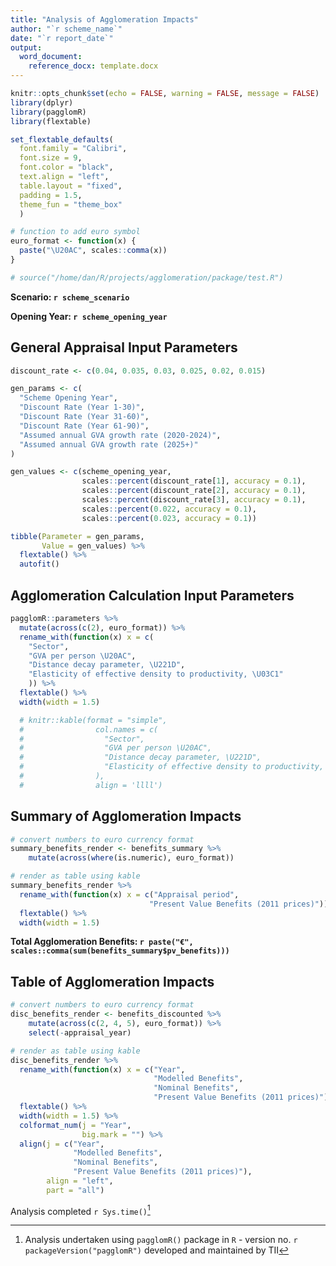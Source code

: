 ```yaml
---
title: "Analysis of Agglomeration Impacts"
author: "`r scheme_name`"
date: "`r report_date`"
output:
  word_document:
    reference_docx: template.docx
---
```


```r
knitr::opts_chunk$set(echo = FALSE, warning = FALSE, message = FALSE)
library(dplyr)
library(pagglomR)
library(flextable)

set_flextable_defaults(
  font.family = "Calibri", 
  font.size = 9,
  font.color = "black",
  text.align = "left",
  table.layout = "fixed",
  padding = 1.5,
  theme_fun = "theme_box"
  )

# function to add euro symbol
euro_format <- function(x) {
  paste("\U20AC", scales::comma(x))
}

# source("/home/dan/R/projects/agglomeration/package/test.R")
```

**Scenario: `r scheme_scenario`**

\newline

**Opening Year: `r scheme_opening_year`**

## General Appraisal Input Parameters

```r
discount_rate <- c(0.04, 0.035, 0.03, 0.025, 0.02, 0.015)

gen_params <- c(
  "Scheme Opening Year", 
  "Discount Rate (Year 1-30)",
  "Discount Rate (Year 31-60)",
  "Discount Rate (Year 61-90)",
  "Assumed annual GVA growth rate (2020-2024)",
  "Assumed annual GVA growth rate (2025+)"
)

gen_values <- c(scheme_opening_year,
                scales::percent(discount_rate[1], accuracy = 0.1),
                scales::percent(discount_rate[2], accuracy = 0.1),
                scales::percent(discount_rate[3], accuracy = 0.1),
                scales::percent(0.022, accuracy = 0.1),
                scales::percent(0.023, accuracy = 0.1))

tibble(Parameter = gen_params,
       Value = gen_values) %>% 
  flextable() %>% 
  autofit()
```

## Agglomeration Calculation Input Parameters

```r
pagglomR::parameters %>% 
  mutate(across(c(2), euro_format)) %>% 
  rename_with(function(x) x = c(
    "Sector",
    "GVA per person \U20AC", 
    "Distance decay parameter, \U221D",
    "Elasticity of effective density to productivity, \U03C1"
    )) %>% 
  flextable() %>% 
  width(width = 1.5)

  # knitr::kable(format = "simple",
  #                col.names = c(
  #                  "Sector",
  #                  "GVA per person \U20AC",
  #                  "Distance decay parameter, \U221D",
  #                  "Elasticity of effective density to productivity, \U03C1"
  #                ),
  #                align = 'llll')
```

## Summary of Agglomeration Impacts

\newline

```r
# convert numbers to euro currency format
summary_benefits_render <- benefits_summary %>% 
    mutate(across(where(is.numeric), euro_format))

# render as table using kable
summary_benefits_render %>% 
  rename_with(function(x) x = c("Appraisal period", 
                               "Present Value Benefits (2011 prices)")) %>% 
  flextable() %>% 
  width(width = 1.5)
```

\newline

**Total Agglomeration Benefits: `r paste("€", scales::comma(sum(benefits_summary$pv_benefits)))`**

\newline

## Table of Agglomeration Impacts

\newline

```r
# convert numbers to euro currency format
disc_benefits_render <- benefits_discounted %>% 
    mutate(across(c(2, 4, 5), euro_format)) %>% 
    select(-appraisal_year)

# render as table using kable
disc_benefits_render %>% 
  rename_with(function(x) x = c("Year", 
                                "Modelled Benefits", 
                                "Nominal Benefits", 
                                "Present Value Benefits (2011 prices)")) %>% 
  flextable() %>% 
  width(width = 1.5) %>% 
  colformat_num(j = "Year",
                big.mark = "") %>% 
  align(j = c("Year", 
              "Modelled Benefits", 
              "Nominal Benefits", 
              "Present Value Benefits (2011 prices)"),
        align = "left",
        part = "all")
```

Analysis completed `r Sys.time()`^[Analysis undertaken using `pagglomR()` package in `R` - version no. 
`r packageVersion("pagglomR")` developed and maintained by TII]
